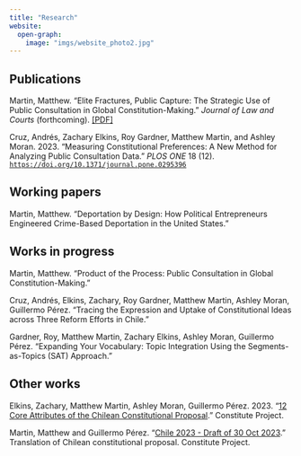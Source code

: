 ```yaml
---
title: "Research"
website:
  open-graph: 
    image: "imgs/website_photo2.jpg"
---
```


## Publications

Martin, Matthew. "Elite Fractures, Public Capture: The Strategic Use of Public Consultation in Global Constitution-Making." *Journal of Law and Courts* (forthcoming). [\[PDF\]](files/EFPC_final.pdf)

Cruz, Andrés, Zachary Elkins, Roy Gardner, Matthew Martin, and Ashley Moran. 2023. "Measuring Constitutional Preferences: A New Method for Analyzing Public Consultation Data." *PLOS ONE* 18 (12). [`https://doi.org/10.1371/journal.pone.0295396`](https://doi.org/10.1371/journal.pone.0295396)

## Working papers

Martin, Matthew. "Deportation by Design: How Political Entrepreneurs Engineered Crime-Based Deportation in the United States."

## Works in progress

Martin, Matthew. "Product of the Process: Public Consultation in Global Constitution-Making."

Cruz, Andrés, Elkins, Zachary, Roy Gardner, Matthew Martin, Ashley Moran, Guillermo Pérez. "Tracing the Expression and Uptake of Constitutional Ideas across Three Reform Efforts in Chile."

Gardner, Roy, Matthew Martin, Zachary Elkins, Ashley Moran, Guillermo Pérez. "Expanding Your Vocabulary: Topic Integration Using the Segments-as-Topics (SAT) Approach."

## Other works

Elkins, Zachary, Matthew Martin, Ashley Moran, Guillermo Pérez. 2023. "[12 Core Attributes of the Chilean Constitutional Proposal](https://www.constituteproject.org/data-stories/chile-2023-proposal)." Constitute Project.

Martin, Matthew and Guillermo Pérez. "[Chile 2023 - Draft of 30 Oct 2023](https://www.constituteproject.org/constitution/Chile_2023DD)." Translation of Chilean constitutional proposal. Constitute Project.
